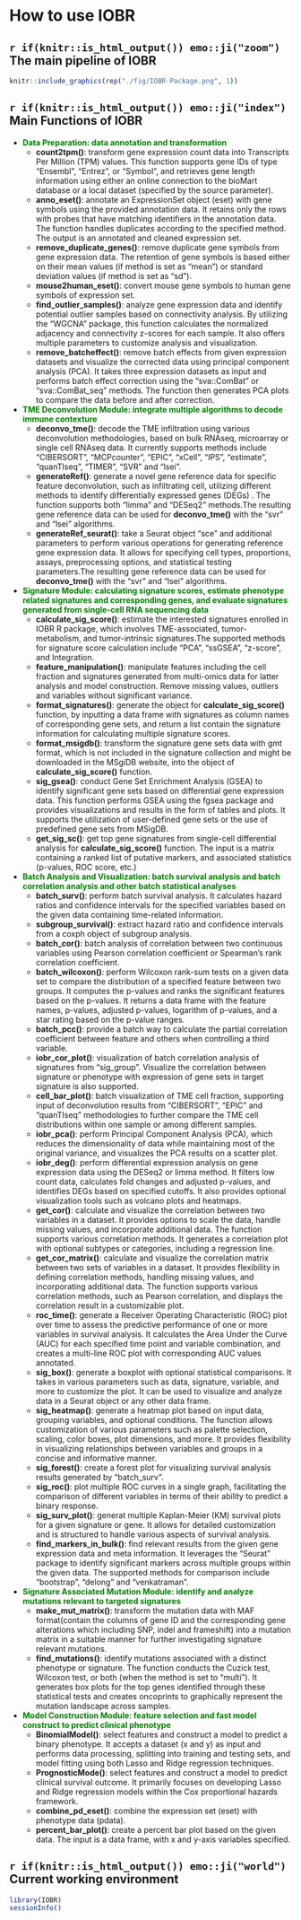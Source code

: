 
# **How to use IOBR**

## `r if(knitr::is_html_output()) emo::ji("zoom")` The main pipeline of IOBR

```r
knitr::include_graphics(rep("./fig/IOBR-Package.png", 1))
```

## `r if(knitr::is_html_output()) emo::ji("index")` Main Functions of IOBR

* <div style="color:green">**Data Preparation: data annotation and transformation**</div> 
   * **count2tpm()**: transform gene expression count data into Transcripts Per Million (TPM) values. This function supports gene IDs of type "Ensembl", "Entrez", or "Symbol", and retrieves gene length information using either an online connection to the bioMart database or a local dataset (specified by the source parameter).
   * **anno_eset()**: annotate an ExpressionSet object (eset) with gene symbols using the provided annotation data.  It retains only the rows with probes that have matching identifiers in the annotation data. The function handles duplicates according to the specified method. The output is an annotated and cleaned expression set.
   * **remove_duplicate_genes()**: remove duplicate gene symbols from gene expression data. The retention of gene symbols is based either on their mean values (if method is set as "mean") or standard deviation values (if method is set as "sd").
   * **mouse2human_eset()**: convert mouse gene symbols to human gene symbols of expression set.
   * **find_outlier_samples()**: analyze gene expression data and identify potential outlier samples based on connectivity analysis. By utilizing the "WGCNA" package, this function calculates the normalized adjacency and connectivity z-scores for each sample. It also offers multiple parameters to customize analysis and visualization.
   * **remove_batcheffect()**: remove batch effects from given expression datasets and visualize the corrected data using principal component analysis (PCA). It takes three expression datasets as input and performs batch effect correction using the "sva::ComBat" or "sva::ComBat_seq" methods. The function then generates PCA plots to compare the data before and after correction.
   </br>

* <div style="color:green">**TME Deconvolution Module: integrate multiple algorithms to decode immune contexture**</div> 
   * **deconvo_tme()**: decode the TME infiltration using various deconvolution methodologies, based on bulk RNAseq, microarray or single cell RNAseq data. It currently supports methods include "CIBERSORT", "MCPcounter", "EPIC", "xCell", "IPS", "estimate", "quanTIseq", "TIMER", "SVR" and "lsei".
   * **generateRef()**: generate a novel gene reference data for specific feature deconvolution, such as infiltrating cell, utilizing different methods to identify differentially expressed genes (DEGs) . The function supports both "limma" and "DESeq2" methods.The resulting gene reference data can be used for **deconvo_tme()** with the "svr" and "lsei" algorithms.
   * **generateRef_seurat()**: take a Seurat object "sce" and additional parameters to perform various operations for generating reference gene expression data. It allows for specifying cell types, proportions, assays, preprocessing options, and statistical testing parameters.The resulting gene reference data can be used for **deconvo_tme()** with the "svr" and "lsei" algorithms.
</br>

* <div style="color:green">**Signature Module: calculating signature scores, estimate phenotype related signatures and corresponding genes, and evaluate signatures generated from single-cell RNA sequencing data **</div>
  * **calculate_sig_score()**: estimate the interested signatures enrolled in IOBR R package, which involves TME-associated, tumor-metabolism, and tumor-intrinsic signatures.The supported methods for signature score calculation include "PCA", "ssGSEA", "z-score", and Integration.
  * **feature_manipulation()**: manipulate features including the cell fraction and signatures generated from multi-omics data for latter analysis and model construction. Remove missing values, outliers and variables without significant variance.
  * **format_signatures()**: generate the object for **calculate_sig_score()** function, by inputting a data frame with signatures as column names of corresponding gene sets, and return a list contain the signature information for calculating multiple signature scores.
  * **format_msigdb()**: transform the signature gene sets data  with gmt format, which is not included in the signature collection and might be downloaded in the MSgiDB website, into the object of **calculate_sig_score()** function.
  * **sig_gsea()**: conduct Gene Set Enrichment Analysis (GSEA) to identify significant gene sets based on differential gene expression data. This function performs GSEA using the fgsea package and provides visualizations and results in the form of tables and plots. It supports the utilization of user-defined gene sets or the use of predefined gene sets from MSigDB. 
  * **get_sig_sc()**: get top gene signatures from single-cell differential analysis for **calculate_sig_score()** function. The input is a matrix containing a ranked list of putative markers, and associated statistics (p-values, ROC score, etc.)
</br>
    
* <div style="color:green">**Batch Analysis and Visualization: batch survival analysis and batch correlation analysis and other batch statistical analyses **</div>
  * **batch_surv()**: perform batch survival analysis. It calculates hazard ratios and confidence intervals for the specified variables based on the given data containing time-related information.
  * **subgroup_survival()**: extract hazard ratio and confidence intervals from a coxph object of subgroup analysis.
  * **batch_cor()**: batch analysis of correlation between two continuous variables using Pearson correlation coefficient or Spearman's rank correlation coefficient.
  * **batch_wilcoxon()**: perform Wilcoxon rank-sum tests on a given data set to compare the distribution of a specified feature between two groups. It computes the p-values and ranks the significant features based on the p-values. It returns a data frame with the feature names, p-values, adjusted p-values, logarithm of p-values, and a star rating based on the p-value ranges.
  * **batch_pcc()**: provide a batch way to calculate the partial correlation coefficient between feature and others when controlling a third variable.
  * **iobr_cor_plot()**: visualization of batch correlation analysis of signatures from "sig_group". Visualize the correlation between signature or phenotype with  expression of gene sets in target signature is also supported.
  * **cell_bar_plot()**: batch visualization of TME cell fraction, supporting input of deconvolution results from "CIBERSORT", "EPIC" and "quanTIseq" methodologies to further compare the TME cell distributions within one sample or among different samples.
  * **iobr_pca()**: perform Principal Component Analysis (PCA), which reduces the dimensionality of data while maintaining most of the original variance, and visualizes the PCA results on a scatter plot. 
  * **iobr_deg()**: perform differential expression analysis on gene expression data using the DESeq2 or limma method. It filters low count data, calculates fold changes and adjusted p-values, and identifies DEGs based on specified cutoffs. It also provides optional visualization tools such as volcano plots and heatmaps.
  * **get_cor()**: calculate and visualize the correlation between two variables in a dataset. It provides options to scale the data, handle missing values, and incorporate additional data. The function supports various correlation methods. It generates a correlation plot with optional subtypes or categories, including a regression line. 
  * **get_cor_matrix()**: calculate and visualize the correlation matrix between two sets of variables in a dataset. It provides flexibility in defining correlation methods, handling missing values, and incorporating additional data. The function supports various correlation methods, such as Pearson correlation, and displays the correlation result in a customizable plot.
  * **roc_time()**: generate a Receiver Operating Characteristic (ROC) plot over time to assess the predictive performance of one or more variables in survival analysis. It calculates the Area Under the Curve (AUC) for each specified time point and variable combination, and creates a multi-line ROC plot with corresponding AUC values annotated.
  * **sig_box()**: generate a boxplot with optional statistical comparisons. It takes in various parameters such as data, signature, variable, and more to customize the plot. It can be used to visualize and analyze data in a Seurat object or any other data frame.
  * **sig_heatmap()**: generate a heatmap plot based on input data, grouping variables, and optional conditions. The function allows customization of various parameters such as palette selection, scaling, color boxes, plot dimensions, and more. It provides flexibility in visualizing relationships between variables and groups in a concise and informative manner.
  * **sig_forest()**: create a forest plot for visualizing survival analysis results generated by "batch_surv".
  * **sig_roc()**: plot multiple ROC curves in a single graph, facilitating the comparison of different variables in terms of their ability to predict a binary response.
  * **sig_surv_plot()**: generat multiple Kaplan-Meier (KM) survival plots for a given signature or gene. It allows for detailed customization and is structured to handle various aspects of survival analysis.
  * **find_markers_in_bulk()**: find relevant results from the given gene expression data and meta information. It leverages the "Seurat" package to identify significant markers across multiple groups within the given data. The supported methods for comparison include "bootstrap", "delong" and  "venkatraman".
</br>

* <div style="color:green">**Signature Associated Mutation Module: identify and analyze mutations relevant to targeted signatures**</div>
  * **make_mut_matrix()**: transform the mutation data with MAF format(contain the columns of gene ID and the corresponding gene alterations which including SNP, indel and frameshift) into a mutation matrix in a suitable manner for further investigating signature relevant mutations.
  * **find_mutations()**: identify mutations associated with a distinct phenotype or signature. The function conducts the Cuzick test, Wilcoxon test, or both (when the method is set to "multi"). It generates box plots for the top genes identified through these statistical tests and creates oncoprints to graphically represent the mutation landscape across samples. 
</br>

* <div style="color:green">**Model Construction Module: feature selection and fast model construct to predict clinical phenotype**</div>
  * **BinomialModel()**: select features and construct a model to predict a binary phenotype. It accepts a dataset (x and y) as input and performs data processing, splitting into training and testing sets, and model fitting using both Lasso and Ridge regression techniques.
  * **PrognosticMode()**: select features and construct a model to predict clinical survival outcome. It primarily focuses on developing Lasso and Ridge regression models within the Cox proportional hazards framework.
  * **combine_pd_eset()**: combine the expression set (eset) with phenotype data (pdata).
  * **percent_bar_plot()**: create a percent bar plot based on the given data. The input is a data frame, with x and y-axis variables specified.
</br>


## `r if(knitr::is_html_output()) emo::ji("world")` Current working environment

```r
library(IOBR)
sessionInfo()
```